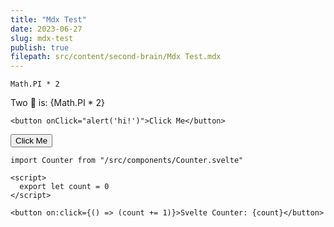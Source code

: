 ```yaml
---
title: "Mdx Test"
date: 2023-06-27
slug: mdx-test
publish: true
filepath: src/content/second-brain/Mdx Test.mdx
---
```


`Math.PI * 2`

<p>Two 🍰 is: {Math.PI * 2}</p>

`<button onClick="alert('hi!')">Click Me</button>`

<div>
  <button onClick="alert('hi!')">Click Me</button>
</div>


`import Counter from "/src/components/Counter.svelte"`

```svelte
<script>
  export let count = 0
</script>

<button on:click={() => (count += 1)}>Svelte Counter: {count}</button>
```

<div>
  <Counter client:load count={1} />
</div>
